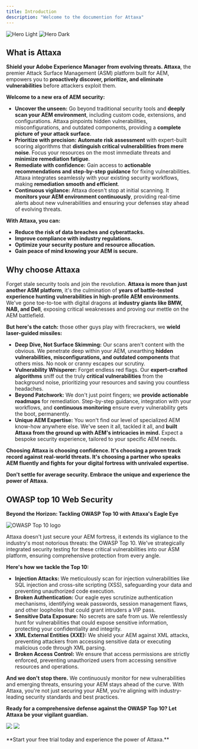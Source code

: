 ```yaml
---
title: Introduction
description: "Welcome to the documention for Attaxa"
---
```


<img
  className="block dark:hidden"
  src="/images/feature-light-1500x500.png"
  alt="Hero Light"
/>
<img
  className="hidden dark:block"
  src="/images/feature-dark-1500x500.png"
  alt="Hero Dark"
/>

## What is Attaxa


**Shield your Adobe Experience Manager from evolving threats. Attaxa**, the premier Attack Surface Management (ASM) platform built for AEM, empowers you to **proactively discover, prioritize, and eliminate vulnerabilities** before attackers exploit them.

**Welcome to a new era of AEM security:**

* **Uncover the unseen:** Go beyond traditional security tools and **deeply scan your AEM environment**, including custom code, extensions, and configurations. Attaxa pinpoints hidden vulnerabilities, misconfigurations, and outdated components, providing a **complete picture of your attack surface**.
* **Prioritize with precision:** **Automate risk assessment** with expert-built scoring algorithms that **distinguish critical vulnerabilities from mere noise**. Focus your resources on the most immediate threats and **minimize remediation fatigue**.
* **Remediate with confidence:** Gain access to **actionable recommendations and step-by-step guidance** for fixing vulnerabilities. Attaxa integrates seamlessly with your existing security workflows, making **remediation smooth and efficient**.
* **Continuous vigilance:** Attaxa doesn't stop at initial scanning. It **monitors your AEM environment continuously**, providing real-time alerts about new vulnerabilities and ensuring your defenses stay ahead of evolving threats.

**With Attaxa, you can:**

* **Reduce the risk of data breaches and cyberattacks.**
* **Improve compliance with industry regulations.**
* **Optimize your security posture and resource allocation.**
* **Gain peace of mind knowing your AEM is secure.**

## Why choose Attaxa

Forget stale security tools and join the revolution. **Attaxa is more than just another ASM platform**, it's the culmination of **years of battle-tested experience hunting vulnerabilities in high-profile AEM environments**. We've gone toe-to-toe with digital dragons at **industry giants like BMW, NAB, and Dell**, exposing critical weaknesses and proving our mettle on the AEM battlefield.

**But here's the catch:** those other guys play with firecrackers, we **wield laser-guided missiles:**

* **Deep Dive, Not Surface Skimming:** Our scans aren't content with the obvious. We penetrate deep within your AEM, unearthing **hidden vulnerabilities, misconfigurations, and outdated components** that others miss. No nook or cranny escapes our scrutiny.
* **Vulnerability Whisperer:** Forget endless red flags. Our **expert-crafted algorithms** sniff out the truly **critical vulnerabilities** from the background noise, prioritizing your resources and saving you countless headaches.
* **Beyond Patchwork:** We don't just point fingers; we **provide actionable roadmaps** for remediation. Step-by-step guidance, integration with your workflows, and **continuous monitoring** ensure every vulnerability gets the boot, permanently.
* **Unique AEM Expertise:** You won't find our level of specialized AEM know-how anywhere else. We've seen it all, tackled it all, and **built Attaxa from the ground up with AEM's intricacies in mind.** Expect a bespoke security experience, tailored to your specific AEM needs.

**Choosing Attaxa is choosing confidence. It's choosing a proven track record against real-world threats. It's choosing a partner who speaks AEM fluently and fights for your digital fortress with unrivaled expertise.**

**Don't settle for average security. Embrace the unique and experience the power of Attaxa.**

## OWASP top 10 Web Security

 **Beyond the Horizon: Tackling OWASP Top 10 with Attaxa's Eagle Eye**

<img
  className="block dark:hidden"
  src="/images/owasp.png"
  alt="OWASP Top 10 logo"
/>

Attaxa doesn't just secure your AEM fortress, it extends its vigilance to the industry's most notorious threats: the OWASP Top 10. We've strategically integrated security testing for these critical vulnerabilities into our ASM platform, ensuring comprehensive protection from every angle.

**Here's how we tackle the Top 10:**

- **Injection Attacks:** We meticulously scan for injection vulnerabilities like SQL injection and cross-site scripting (XSS), safeguarding your data and preventing unauthorized code execution.
- **Broken Authentication:** Our eagle eyes scrutinize authentication mechanisms, identifying weak passwords, session management flaws, and other loopholes that could grant intruders a VIP pass.
- **Sensitive Data Exposure:** No secrets are safe from us. We relentlessly hunt for vulnerabilities that could expose sensitive information, protecting your confidentiality and integrity.
- **XML External Entities (XXE):** We shield your AEM against XML attacks, preventing attackers from accessing sensitive data or executing malicious code through XML parsing.
- **Broken Access Control:** We ensure that access permissions are strictly enforced, preventing unauthorized users from accessing sensitive resources and operations.

**And we don't stop there.** We continuously monitor for new vulnerabilities and emerging threats, ensuring your AEM stays ahead of the curve. With Attaxa, you're not just securing your AEM, you're aligning with industry-leading security standards and best practices.

**Ready for a comprehensive defense against the OWASP Top 10? Let Attaxa be your vigilant guardian.**


<Card title="Try it now" icon="link" href="https://discover.attaxa.com">
  <img className="hidden dark:block w-sm" src="/logo/dark.png"/>
  <img className="block dark:hidden w-sm" src="/logo/light.png"/>
  <br></br>
  **Start your free trial today and experience the power of Attaxa.** 
</Card>



